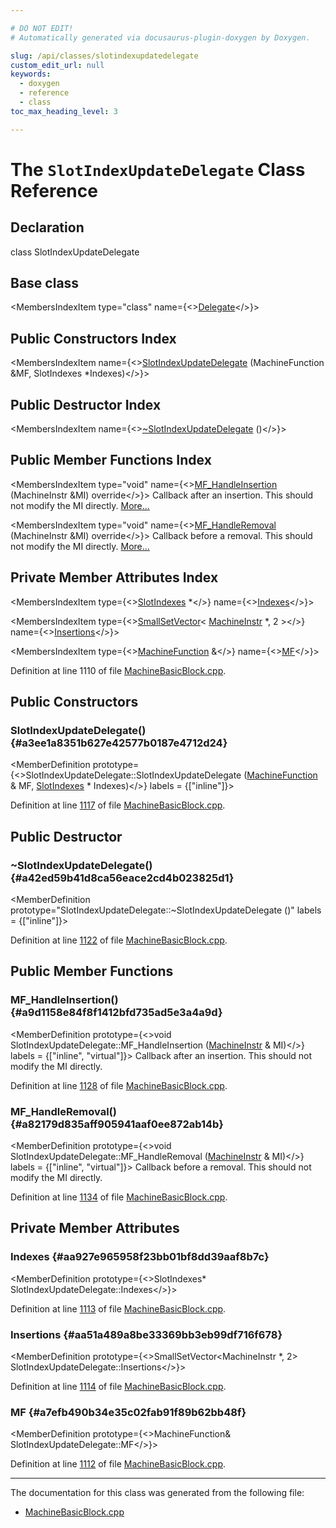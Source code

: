 ```yaml
---

# DO NOT EDIT!
# Automatically generated via docusaurus-plugin-doxygen by Doxygen.

slug: /api/classes/slotindexupdatedelegate
custom_edit_url: null
keywords:
  - doxygen
  - reference
  - class
toc_max_heading_level: 3

---
```





# The `SlotIndexUpdateDelegate` Class Reference

<DoxygenPage pluginConfig={pluginConfig}>



## Declaration

<CodeBlock>class SlotIndexUpdateDelegate</CodeBlock>

## Base class

<MembersIndex>

<MembersIndexItem
  type="class"
  name={<><a href="/docs/api/classes/llvm/machinefunction/delegate">Delegate</a></>}>
</MembersIndexItem>

</MembersIndex>

## Public Constructors Index

<MembersIndex>

<MembersIndexItem
  name={<><a href="#a3ee1a8351b627e42577b0187e4712d24">SlotIndexUpdateDelegate</a> (MachineFunction &amp;MF, SlotIndexes &#42;Indexes)</>}>
</MembersIndexItem>

</MembersIndex>

## Public Destructor Index

<MembersIndex>

<MembersIndexItem
  name={<><a href="#a42ed59b41d8ca56eace2cd4b023825d1">~SlotIndexUpdateDelegate</a> ()</>}>
</MembersIndexItem>

</MembersIndex>

## Public Member Functions Index

<MembersIndex>

<MembersIndexItem
  type="void"
  name={<><a href="#a9d1158e84f8f1412bfd735ad5e3a4a9d">MF&#95;HandleInsertion</a> (MachineInstr &amp;MI) override</>}>
Callback after an insertion. This should not modify the MI directly. <a href="#a9d1158e84f8f1412bfd735ad5e3a4a9d">More...</a>
</MembersIndexItem>

<MembersIndexItem
  type="void"
  name={<><a href="#a82179d835aff905941aaf0ee872ab14b">MF&#95;HandleRemoval</a> (MachineInstr &amp;MI) override</>}>
Callback before a removal. This should not modify the MI directly. <a href="#a82179d835aff905941aaf0ee872ab14b">More...</a>
</MembersIndexItem>

</MembersIndex>

## Private Member Attributes Index

<MembersIndex>

<MembersIndexItem
  type={<><a href="/docs/api/classes/llvm/slotindexes">SlotIndexes</a> &#42;</>}
  name={<><a href="#aa927e965958f23bb01bf8dd39aaf8b7c">Indexes</a></>}>
</MembersIndexItem>

<MembersIndexItem
  type={<><a href="/docs/api/classes/llvm/smallsetvector">SmallSetVector</a>&lt; <a href="/docs/api/classes/llvm/machineinstr">MachineInstr</a> &#42;, 2 &gt;</>}
  name={<><a href="#aa51a489a8be33369bb3eb99df716f678">Insertions</a></>}>
</MembersIndexItem>

<MembersIndexItem
  type={<><a href="/docs/api/classes/llvm/machinefunction">MachineFunction</a> &amp;</>}
  name={<><a href="#a7efb490b34e35c02fab91f89b62bb48f">MF</a></>}>
</MembersIndexItem>

</MembersIndex>


Definition at line 1110 of file <a href="/docs/api/files/lib/lib/codegen/machinebasicblock-cpp">MachineBasicBlock.cpp</a>.

<SectionDefinition>

## Public Constructors

### SlotIndexUpdateDelegate() {#a3ee1a8351b627e42577b0187e4712d24}

<MemberDefinition
  prototype={<>SlotIndexUpdateDelegate::SlotIndexUpdateDelegate (<a href="/docs/api/classes/llvm/machinefunction">MachineFunction</a> &amp; MF, <a href="/docs/api/classes/llvm/slotindexes">SlotIndexes</a> &#42; Indexes)</>}
  labels = {["inline"]}>

Definition at line <a href="/docs/api/files/lib/lib/codegen/machinebasicblock-cpp/#l01117">1117</a> of file <a href="/docs/api/files/lib/lib/codegen/machinebasicblock-cpp">MachineBasicBlock.cpp</a>.
</MemberDefinition>

</SectionDefinition>

<SectionDefinition>

## Public Destructor

### ~SlotIndexUpdateDelegate() {#a42ed59b41d8ca56eace2cd4b023825d1}

<MemberDefinition
  prototype="SlotIndexUpdateDelegate::~SlotIndexUpdateDelegate ()"
  labels = {["inline"]}>

Definition at line <a href="/docs/api/files/lib/lib/codegen/machinebasicblock-cpp/#l01122">1122</a> of file <a href="/docs/api/files/lib/lib/codegen/machinebasicblock-cpp">MachineBasicBlock.cpp</a>.
</MemberDefinition>

</SectionDefinition>

<SectionDefinition>

## Public Member Functions

### MF&#95;HandleInsertion() {#a9d1158e84f8f1412bfd735ad5e3a4a9d}

<MemberDefinition
  prototype={<>void SlotIndexUpdateDelegate::MF&#95;HandleInsertion (<a href="/docs/api/classes/llvm/machineinstr">MachineInstr</a> &amp; MI)</>}
  labels = {["inline", "virtual"]}>
Callback after an insertion. This should not modify the MI directly.

Definition at line <a href="/docs/api/files/lib/lib/codegen/machinebasicblock-cpp/#l01128">1128</a> of file <a href="/docs/api/files/lib/lib/codegen/machinebasicblock-cpp">MachineBasicBlock.cpp</a>.
</MemberDefinition>

### MF&#95;HandleRemoval() {#a82179d835aff905941aaf0ee872ab14b}

<MemberDefinition
  prototype={<>void SlotIndexUpdateDelegate::MF&#95;HandleRemoval (<a href="/docs/api/classes/llvm/machineinstr">MachineInstr</a> &amp; MI)</>}
  labels = {["inline", "virtual"]}>
Callback before a removal. This should not modify the MI directly.

Definition at line <a href="/docs/api/files/lib/lib/codegen/machinebasicblock-cpp/#l01134">1134</a> of file <a href="/docs/api/files/lib/lib/codegen/machinebasicblock-cpp">MachineBasicBlock.cpp</a>.
</MemberDefinition>

</SectionDefinition>

<SectionDefinition>

## Private Member Attributes

### Indexes {#aa927e965958f23bb01bf8dd39aaf8b7c}

<MemberDefinition
  prototype={<>SlotIndexes&#42; SlotIndexUpdateDelegate::Indexes</>}>

Definition at line <a href="/docs/api/files/lib/lib/codegen/machinebasicblock-cpp/#l01113">1113</a> of file <a href="/docs/api/files/lib/lib/codegen/machinebasicblock-cpp">MachineBasicBlock.cpp</a>.
</MemberDefinition>

### Insertions {#aa51a489a8be33369bb3eb99df716f678}

<MemberDefinition
  prototype={<>SmallSetVector&lt;MachineInstr &#42;, 2&gt; SlotIndexUpdateDelegate::Insertions</>}>

Definition at line <a href="/docs/api/files/lib/lib/codegen/machinebasicblock-cpp/#l01114">1114</a> of file <a href="/docs/api/files/lib/lib/codegen/machinebasicblock-cpp">MachineBasicBlock.cpp</a>.
</MemberDefinition>

### MF {#a7efb490b34e35c02fab91f89b62bb48f}

<MemberDefinition
  prototype={<>MachineFunction&amp; SlotIndexUpdateDelegate::MF</>}>

Definition at line <a href="/docs/api/files/lib/lib/codegen/machinebasicblock-cpp/#l01112">1112</a> of file <a href="/docs/api/files/lib/lib/codegen/machinebasicblock-cpp">MachineBasicBlock.cpp</a>.
</MemberDefinition>

</SectionDefinition>

<hr/>

The documentation for this class was generated from the following file:

<ul>
<li><a href="/docs/api/files/lib/lib/codegen/machinebasicblock-cpp">MachineBasicBlock.cpp</a></li>
</ul>

</DoxygenPage>
